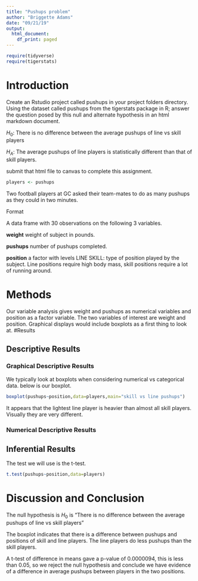---
title: "Pushups problem"
author: "Briggette Adams"
date: "09/21/19"
output:
  html_document:
    df_print: paged
---

```{r include=FALSE,echo=FALSE}

require(tidyverse)
require(tigerstats)

```

# Introduction

<!--In this section you explain what you are trying to show.  Where did the data come from?  What is the research or other question you are trying to answer?!-->

Create an Rstudio project called pushups in your project folders directory. Using the dataset called pushups from the tigerstats package in R; answer the question posed by this null and alternate hypothesis in an html markdown document.

$H_0$: There is no difference between the average pushups of line vs skill players

$H_A$: The average pushups of line players is statistically different than that of skill players.

submit that html file to canvas to complete this assignment.

```{r}
players <- pushups
```
Two football players at GC asked their team-mates to do as many pushups as they could in two minutes.

Format

A data frame with 30 observations on the following 3 variables.

**weight**
weight of subject in pounds.

**pushups**
number of pushups completed.

**position**
a factor with levels LINE SKILL: type of position played by the subject. Line positions require high body mass, skill positions require a lot of running around.  

# Methods

<!--Decide on your methods:  use "variable analysis" or other appropriate descriptors.  Make sure to choose at least one graphical method and at least one numerical method.!-->
  
Our variable analysis gives weight and pushups as numerical variables and position as a factor variable.  The two variables of interest are weight and position. Graphical displays would include boxplots as a first thing to look at.
#Results

<!--Divide this section into two sub-sections:  One for your descriptive  results and one for your inferential results.!-->

## Descriptive Results

### Graphical Descriptive Results

<!--Graphical results here.  Make sure to show your code.  Provide appropriate labels for axes, giving units if possible, and provide a good title for the graph, too.  Use the graphical results to describe the patterns if any that exist in the data as focused toward the research question!-->
 We typically look at boxplots when considering numerical vs categorical data.  below is our boxplot.

```{r}
boxplot(pushups~position,data=players,main="skill vs line pushups")
```
  
It appears that the lightest line player is heavier than almost all skill players.  Visually they are very different.
 
### Numerical Descriptive Results

<!--Numerical results go here. Use the numerical results to describe the patterns if any that exist in the data as focused toward the research question!-->

## Inferential Results

<!--State hypothesis clearly.  Make sure your discussion of the inferential test covers all the aspects that the test output produces, such as test statistic, p-value etc.  Make a decision about the null hypothesis, explain the assumptions on which the selected test/procedure was based, and why the chosen procedure satisfys the assumptions and is appropriate to answer the research question!-->

The test we will use is the t-test.

```{r}
t.test(pushups~position,data=players)
```
# Discussion and Conclusion

<!--Discussion and conclusion here.  If you found a relationship be sure to consider whether the relationship occurs because one of the variavbles causes the other, or whether they perhasps are related for some other reason.  Watch the chapter 6 videos from the GeorgeTown videos collection.!-->

The null hypothesis is $H_0$ is "There is no difference between the average pushups of line vs skill players"

The boxplot indicates that there is a difference between pushups and positions of skill and line players. The line players do less pushups than the skill players.

A t-test of difference in means gave a p-value of 0.0000094, this is less than 0.05, so we reject the null hypothesis and conclude we have evidence of a difference in average pushups between players in the two positions.  

